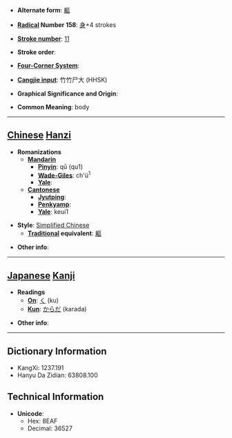 * '''Alternate form''': [[軀]]

* '''[[Wiktionary:Chinese radical index| Radical]] Number 158''': [[Wiktionary:Chinese radical index 身|身]]+4 strokes

* '''[[Wiktionary:Chinese total strokes index|Stroke number]]''': [[Wiktionary:Chinese total strokes index 11|11]]

* '''Stroke order''': 

* '''[[Wiktionary:Chinese four corner index|Four-Corner System]]''': 

* '''[[Wiktionary:Chinese Cangjie index|Cangjie input]]''': 竹竹尸大 (HHSK)

* '''Graphical Significance and Origin''': 

* '''Common Meaning''': body

----

== [[Chinese]] [[Hanzi]] ==

* '''Romanizations'''
** '''[[Mandarin]]'''
*** '''[[Pinyin]]''': qū (qu1)
*** '''[[Wade-Giles]]''': ch'ü<sup>1</sup>
*** '''[[Yale]]''': 
** '''[[Cantonese]]'''
*** '''[[Jyutping]]''':
*** '''[[Penkyamp]]''': 
*** '''[[Yale]]''': keui1

* '''Style''': [[Simplified Chinese]] 
** '''[[Traditional Chinese|Traditional]] equivalent''': [[軀]]

* '''Other info''': 

----

== [[Japanese]] [[Kanji]] ==

* '''Readings'''
** '''[[On]]''': [[く]] (ku)
** '''[[Kun]]''': [[からだ]] (karada)

* '''Other info''':  

----

== Dictionary Information ==

* KangXi: 1237.191
* Hanyu Da Zidian: 63808.100

== Technical Information ==

* '''Unicode''':
** Hex: 8EAF
** Decimal: 36527